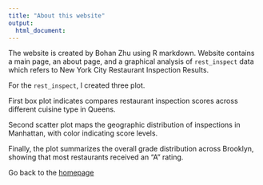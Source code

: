 ```yaml
---
title: "About this website"
output: 
  html_document:
---
```


The website is created by Bohan Zhu using R markdown. Website contains a 
main page, an about page, and a graphical analysis of `rest_inspect` data 
which refers to New York City Restaurant Inspection Results.

For the `rest_inspect`, I created three plot.

First box plot indicates compares restaurant inspection scores across different cuisine type in Queens.

Second scatter plot maps the geographic distribution of inspections in Manhattan, with color indicating score levels.

Finally, the plot  summarizes the overall grade distribution across Brooklyn, showing that most restaurants received an “A” rating.

Go back to the [homepage](index.html)